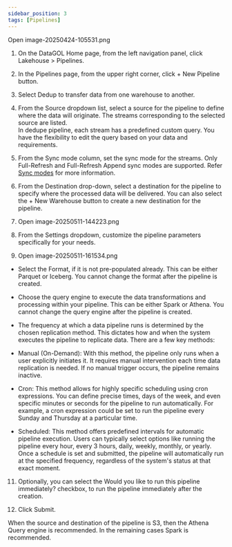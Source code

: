 ```yaml
---
sidebar_position: 3
tags: [Pipelines]
---
```


Open image-20250424-105531.png

1.  On the DataGOL Home page, from the left navigation panel, click Lakehouse > Pipelines.
    
2.  In the Pipelines page, from the upper right corner, click + New Pipeline button.
    
3.  Select Dedup to transfer data from one warehouse to another.
    
4.  From the Source dropdown list, select a source for the pipeline to define where the data will originate. The streams corresponding to the selected source are listed.  
    In dedupe pipeline, each stream has a predefined custom query. You have the flexibility to edit the query based on your data and requirements.
    
5.  From the Sync mode column, set the sync mode for the streams. Only Full-Refresh and Full-Refresh Append sync modes are supported. Refer [Sync modes](https://saasxl.atlassian.net/wiki/spaces/documentation/pages/220692503/DataGOL+Documentation#Understanding-Sync-modes)  for more information.
    
6.  From the Destination drop-down, select a destination for the pipeline to specify where the processed data will be delivered. You can also select the + New Warehouse button to create a new destination for the pipeline.
    
7.  Open image-20250511-144223.png
    
8.  From the Settings dropdown, customize the pipeline parameters specifically for your needs.  
      
      
    
9.  Open image-20250511-161534.png
    

-   Select the Format, if it is not pre-populated already. This can be either Parquet or Iceberg. You cannot change the format after the pipeline is created.
    
-   Choose the query engine to execute the data transformations and processing within your pipeline. This can be either Spark or Athena. You cannot change the query engine after the pipeline is created.
    
-   The frequency at which a data pipeline runs is determined by the chosen replication method. This dictates how and when the system executes the pipeline to replicate data. There are a few key methods:
    

-   Manual (On-Demand): With this method, the pipeline only runs when a user explicitly initiates it. It requires manual intervention each time data replication is needed. If no manual trigger occurs, the pipeline remains inactive.
    
-   Cron: This method allows for highly specific scheduling using cron expressions. You can define precise times, days of the week, and even specific minutes or seconds for the pipeline to run automatically. For example, a cron expression could be set to run the pipeline every Sunday and Thursday at a particular time.
    
-   Scheduled: This method offers predefined intervals for automatic pipeline execution. Users can typically select options like running the pipeline every hour, every 3 hours, daily, weekly, monthly, or yearly. Once a schedule is set and submitted, the pipeline will automatically run at the specified frequency, regardless of the system's status at that exact moment.
    

11.  Optionally, you can select the Would you like to run this pipeline immediately? checkbox, to run the pipeline immediately after the creation.
    
12.  Click Submit.
    

When the source and destination of the pipeline is S3, then the Athena Query engine is recommended. In the remaining cases Spark is recommended.